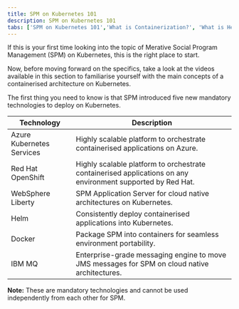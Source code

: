 ```yaml
---
title: SPM on Kubernetes 101
description: SPM on Kubernetes 101
tabs: ['SPM on Kubernetes 101','What is Containerization?', 'What is Helm?', 'What is Kubernetes?','What is OpenShift?']
---
```


If this is your first time looking into the topic of Merative Social Program Management (SPM) on Kubernetes, this is the right place to start.

Now, before moving forward on the specifics, take a look at the videos available in this section to familiarise yourself with the main concepts of a containerised architecture on Kubernetes.

The first thing you need to know is that SPM introduced five new mandatory technologies to deploy on Kubernetes.

| Technology | Description  |
| --- | --- |
| Azure Kubernetes Services  | Highly scalable platform to orchestrate containerised applications on Azure. |
| Red Hat OpenShift  | Highly scalable platform to orchestrate containerised applications on any environment supported by Red Hat. |
| WebSphere Liberty | SPM Application Server for cloud native architectures on Kubernetes. |
| Helm | Consistently deploy containerised applications into Kubernetes. |
| Docker | Package SPM into containers for seamless environment portability. |
| IBM MQ | Enterprise-grade messaging engine to move JMS messages for SPM on cloud native architectures. |

<InlineNotification>

**Note:** These are mandatory technologies and cannot be used independently from each other for SPM.

</InlineNotification>

